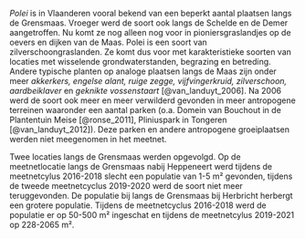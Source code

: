 *Polei* is in Vlaanderen vooral bekend van een beperkt aantal plaatsen langs de Grensmaas.
Vroeger werd de soort ook langs de Schelde en de Demer aangetroffen.
Nu komt ze nog alleen nog voor in pioniersgraslandjes op de oevers en dijken van de Maas.
Polei is een soort van zilverschoongraslanden.
Ze komt dus voor met karakteristieke soorten van locaties met wisselende grondwaterstanden, begrazing en betreding.
Andere typische planten op analoge plaatsen langs de Maas zijn onder meer *akkerkers, engelse alant, ruige zegge, vijfvingerkruid, zilverschoon, aardbeiklaver* en *geknikte vossenstaart* [@van_landuyt_2006].
Na 2006 werd de soort ook meer en meer verwilderd gevonden in meer antropogene terreinen waaronder een aantal parken (o.a. Domein van Bouchout in de Plantentuin Meise [@ronse_2011], Pliniuspark in Tongeren [@van_landuyt_2012]).
Deze parken en andere antropogene groeiplaatsen werden niet meegenomen in het meetnet.

Twee locaties langs de Grensmaas werden opgevolgd.
Op de meetnetlocatie langs de Grensmaas nabij Heppeneert werd tijdens de meetnetcylus 2016-2018 slecht een populatie van 1-5 m² gevonden, tijdens de tweede meetnetcyclus 2019-2020 werd de soort niet meer teruggevonden.
De populatie bij langs de Grensmaas bij Herbricht herbergt een grotere populatie.
Tijdens de meetnetcyclus 2016-2018 werd de populatie er op 50-500 m² ingeschat en tijdens de meetnetcylus 2019-2021 op 228-2065 m².
